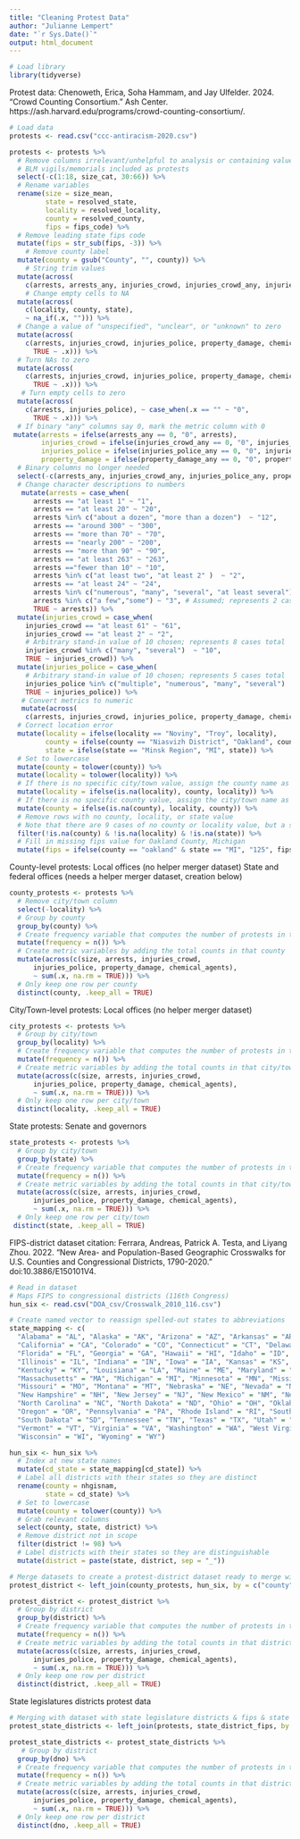 ```yaml
---
title: "Cleaning Protest Data"
author: "Julianne Lempert"
date: "`r Sys.Date()`"
output: html_document
---
```


```r
# Load library
library(tidyverse)
```

Protest data: 
Chenoweth, Erica, Soha Hammam, and Jay Ulfelder. 2024. “Crowd Counting Consortium.” Ash 
Center. https://ash.harvard.edu/programs/crowd-counting-consortium/.

```r
# Load data
protests <- read.csv("ccc-antiracism-2020.csv")
```

```r
protests <- protests %>%
  # Remove columns irrelevant/unhelpful to analysis or containing values that I don't differentiate among
  # BLM vigils/memorials included as protests
  select(-c(1:18, size_cat, 30:66)) %>%
  # Rename variables
  rename(size = size_mean,
         state = resolved_state,
         locality = resolved_locality,
         county = resolved_county,
         fips = fips_code) %>%
  # Remove leading state fips code
  mutate(fips = str_sub(fips, -3)) %>%
    # Remove county label
  mutate(county = gsub("County", "", county)) %>%
    # String trim values
  mutate(across(
    c(arrests, arrests_any, injuries_crowd, injuries_crowd_any, injuries_police, injuries_police_any, property_damage, property_damage_any, chemical_agents, locality, county, state), ~ str_trim(.x))) %>%
    # Change empty cells to NA
  mutate(across(
    c(locality, county, state), 
    ~ na_if(.x, ""))) %>%
  # Change a value of "unspecified", "unclear", or "unknown" to zero
  mutate(across(
    c(arrests, injuries_crowd, injuries_police, property_damage, chemical_agents), ~ case_when(.x %in% c("unspecified", "unclear", "unknown") ~ "0", 
      TRUE ~ .x))) %>%
  # Turn NAs to zero
  mutate(across(
    c(arrests, injuries_crowd, injuries_police, property_damage, chemical_agents), ~ case_when(is.na(.x) ~ "0", 
      TRUE ~ .x))) %>%
   # Turn empty cells to zero
  mutate(across(
    c(arrests, injuries_police), ~ case_when(.x == "" ~ "0", 
      TRUE ~ .x))) %>%
  # If binary "any" columns say 0, mark the metric column with 0
 mutate(arrests = ifelse(arrests_any == 0, "0", arrests),
        injuries_crowd = ifelse(injuries_crowd_any == 0, "0", injuries_crowd),
        injuries_police = ifelse(injuries_police_any == 0, "0", injuries_police),
        property_damage = ifelse(property_damage_any == 0, "0", property_damage)) %>%
  # Binary columns no longer needed
  select(-c(arrests_any, injuries_crowd_any, injuries_police_any, property_damage_any)) %>%
  # Change character descriptions to numbers
   mutate(arrests = case_when(
      arrests == "at least 1" ~ "1",
      arrests == "at least 20" ~ "20",
      arrests %in% c("about a dozen", "more than a dozen")  ~ "12",
      arrests == "around 300" ~ "300",
      arrests == "more than 70" ~ "70",
      arrests == "nearly 200" ~ "200",
      arrests == "more than 90" ~ "90",
      arrests == "at least 263" ~ "263",
      arrests =="fewer than 10" ~ "10",
      arrests %in% c("at least two", "at least 2" )  ~ "2",
      arrests == "at least 24" ~ "24",
      arrests %in% c("numerous", "many", "several", "at least several")  ~ "10", # Arbitrary stand-in value of 10 chosen; represents 17 cases total
      arrests %in% c("a few","some") ~ "3", # Assumed; represents 2 cases total
      TRUE ~ arrests)) %>%
  mutate(injuries_crowd = case_when(
    injuries_crowd == "at least 61" ~ "61",
    injuries_crowd == "at least 2" ~ "2",
    # Arbitrary stand-in value of 10 chosen; represents 8 cases total
    injuries_crowd %in% c("many", "several")  ~ "10", 
    TRUE ~ injuries_crowd)) %>%
  mutate(injuries_police = case_when(
    # Arbitrary stand-in value of 10 chosen; represents 5 cases total
    injuries_police %in% c("multiple", "numerous", "many", "several")  ~ "10", 
    TRUE ~ injuries_police)) %>%
   # Convert metrics to numeric
   mutate(across(
    c(arrests, injuries_crowd, injuries_police, property_damage, chemical_agents), as.numeric)) %>%
  # Correct location error
  mutate(locality = ifelse(locality == "Noviny", "Troy", locality),
         county = ifelse(county == "Niasvizh District", "Oakland", county),
         state = ifelse(state == "Minsk Region", "MI", state)) %>%
  # Set to lowercase
  mutate(county = tolower(county)) %>%
  mutate(locality = tolower(locality)) %>%
  # If there is no specific city/town value, assign the county name as the city/town name
  mutate(locality = ifelse(is.na(locality), county, locality)) %>%
  # If there is no specific county value, assign the city/town name as the county name
  mutate(county = ifelse(is.na(county), locality, county)) %>%
  # Remove rows with no county, locality, or state value
  # Note that there are 9 cases of no county or locality value, but a state value
  filter(!is.na(county) & !is.na(locality) & !is.na(state)) %>%
  # Fill in missing fips value for Oakland County, Michigan
  mutate(fips = ifelse(county == "oakland" & state == "MI", "125", fips))
```

County-level protests:
Local offices (no helper merger dataset)
State and federal offices (needs a helper merger dataset, creation below)

```r
county_protests <- protests %>%
  # Remove city/town column
  select(-locality) %>%
  # Group by county
  group_by(county) %>%
  # Create frequency variable that computes the number of protests in that county
  mutate(frequency = n()) %>%
  # Create metric variables by adding the total counts in that county
  mutate(across(c(size, arrests, injuries_crowd, 
      injuries_police, property_damage, chemical_agents), 
      ~ sum(.x, na.rm = TRUE))) %>%
  # Only keep one row per county
  distinct(county, .keep_all = TRUE)
```

City/Town-level protests:
Local offices (no helper merger dataset)

```r
city_protests <- protests %>%
  # Group by city/town
  group_by(locality) %>%
  # Create frequency variable that computes the number of protests in that city/town
  mutate(frequency = n()) %>%
  # Create metric variables by adding the total counts in that city/town
  mutate(across(c(size, arrests, injuries_crowd, 
      injuries_police, property_damage, chemical_agents), 
      ~ sum(.x, na.rm = TRUE))) %>%
  # Only keep one row per city/town
  distinct(locality, .keep_all = TRUE)
```

State protests:
Senate and governors

```r
state_protests <- protests %>%
  # Group by city/town
  group_by(state) %>%
  # Create frequency variable that computes the number of protests in that city/town
  mutate(frequency = n()) %>%
  # Create metric variables by adding the total counts in that city/town
  mutate(across(c(size, arrests, injuries_crowd, 
      injuries_police, property_damage, chemical_agents), 
      ~ sum(.x, na.rm = TRUE))) %>%
  # Only keep one row per city/town
 distinct(state, .keep_all = TRUE)
```

FIPS-district dataset citation:
Ferrara, Andreas, Patrick A. Testa, and Liyang Zhou. 2022. “New Area- and Population-Based
Geographic Crosswalks for U.S. Counties and Congressional Districts, 1790-2020.”
doi:10.3886/E150101V4.

```r
# Read in dataset
# Maps FIPS to congressional districts (116th Congress)
hun_six <- read.csv("DOA_csv/Crosswalk_2010_116.csv")

# Create named vector to reassign spelled-out states to abbreviations
state_mapping <- c(
  "Alabama" = "AL", "Alaska" = "AK", "Arizona" = "AZ", "Arkansas" = "AR", 
  "California" = "CA", "Colorado" = "CO", "Connecticut" = "CT", "Delaware" = "DE",
  "Florida" = "FL", "Georgia" = "GA", "Hawaii" = "HI", "Idaho" = "ID",
  "Illinois" = "IL", "Indiana" = "IN", "Iowa" = "IA", "Kansas" = "KS",
  "Kentucky" = "KY", "Louisiana" = "LA", "Maine" = "ME", "Maryland" = "MD",
  "Massachusetts" = "MA", "Michigan" = "MI", "Minnesota" = "MN", "Mississippi" = "MS",
  "Missouri" = "MO", "Montana" = "MT", "Nebraska" = "NE", "Nevada" = "NV",
  "New Hampshire" = "NH", "New Jersey" = "NJ", "New Mexico" = "NM", "New York" = "NY",
  "North Carolina" = "NC", "North Dakota" = "ND", "Ohio" = "OH", "Oklahoma" = "OK",
  "Oregon" = "OR", "Pennsylvania" = "PA", "Rhode Island" = "RI", "South Carolina" = "SC",
  "South Dakota" = "SD", "Tennessee" = "TN", "Texas" = "TX", "Utah" = "UT",
  "Vermont" = "VT", "Virginia" = "VA", "Washington" = "WA", "West Virginia" = "WV",
  "Wisconsin" = "WI", "Wyoming" = "WY")

hun_six <- hun_six %>%
  # Index at new state names
  mutate(cd_state = state_mapping[cd_state]) %>%
  # Label all districts with their states so they are distinct
  rename(county = nhgisnam,
         state = cd_state) %>%
  # Set to lowercase
  mutate(county = tolower(county)) %>%
  # Grab relevant columns
  select(county, state, district) %>%
  # Remove district not in scope
  filter(district != 98) %>%
  # Label districts with their states so they are distinguishable
  mutate(district = paste(state, district, sep = "_"))
```

```r
# Merge datasets to create a protest-district dataset ready to merge with candidate datasets and into BISG
protest_district <- left_join(county_protests, hun_six, by = c("county", "state"))

protest_district <- protest_district %>%
  # Group by district
  group_by(district) %>%
  # Create frequency variable that computes the number of protests in that district
  mutate(frequency = n()) %>%
  # Create metric variables by adding the total counts in that district
  mutate(across(c(size, arrests, injuries_crowd, 
      injuries_police, property_damage, chemical_agents), 
      ~ sum(.x, na.rm = TRUE))) %>%
  # Only keep one row per district
  distinct(district, .keep_all = TRUE)
```

State legislatures districts protest data

```r
# Merging with dataset with state legislature districts & fips & state from sleg dataset
protest_state_districts <- left_join(protests, state_district_fips, by = c("state", "fips"))

protest_state_districts <- protest_state_districts %>%
   # Group by district
  group_by(dno) %>%
  # Create frequency variable that computes the number of protests in that district
  mutate(frequency = n()) %>%
  # Create metric variables by adding the total counts in that district
  mutate(across(c(size, arrests, injuries_crowd, 
      injuries_police, property_damage, chemical_agents), 
      ~ sum(.x, na.rm = TRUE))) %>%
  # Only keep one row per district
  distinct(dno, .keep_all = TRUE)
```
